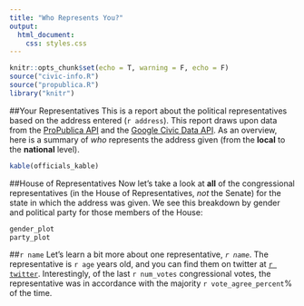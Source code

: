 ```yaml
---
title: "Who Represents You?"
output: 
  html_document:
    css: styles.css
---
```



```r
knitr::opts_chunk$set(echo = T, warning = F, echo = F)
source("civic-info.R")
source("propublica.R")
library("knitr")
```

##Your Representatives
This is a report about the political representatives based on the address entered (`r address`). This report draws upon data from the [ProPublica API](https://projects.propublica.org/api-docs/congress-api/) and the [Google Civic Data API](https://developers.google.com/civic-information/). As an overview, here is a summary of _who_ represents the address given (from the **local** to the **national** level).

```r
kable(officials_kable)
```


##House of Representatives
Now let's take a look at **all** of the congressional representatives (in the House of Representatives, _not_ the Senate) for the state in which the address was given. We see this breakdown by gender and political party for those members of the House:

```r
gender_plot
party_plot
```

##`r name`
Let's learn a bit more about one representative, _`r name`_. The representative is `r age` years old, and you can find them on twitter at [`r twitter`](`r twitter_url`). Interestingly, of the last `r num_votes` congressional votes, the representative was in accordance with the majority `r vote_agree_percent`% of the time.